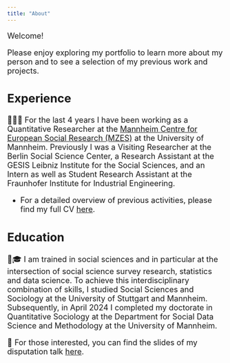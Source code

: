 ```yaml
---
title: "About"
---
```


<font size = "4">

Welcome! 

Please enjoy exploring my portfolio to learn more about my person and to see a selection of my previous work and projects.

## Experience

👩🏽‍💻 For the last 4 years I have been working as a Quantitative Researcher at the <a href="https://www.mzes.uni-mannheim.de/d7/en" target="_blank">Mannheim Centre for European Social Research (MZES)</a> at the University of Mannheim. Previously I was a Visiting Researcher at the Berlin Social Science Center, a Research Assistant at the GESIS Leibniz Institute for the Social Sciences, and an Intern as well as Student Research Assistant at the Fraunhofer Institute for Industrial Engineering.

- For a detailed overview of previous activities, please find my full CV <a href="https://drive.google.com/file/d/1v7KGB9z12YxLIA2OXLVPf6Q3HcC4zpWQ/view?usp=sharing" target="_blank">here</a>.


## Education

🏫🎓 I am trained in social sciences and in particular at the intersection of social science survey research, statistics and data science. To achieve this interdisciplinary combination of skills, I studied Social Sciences and Sociology at the University of Stuttgart and Mannheim. Subsequently, in April 2024 I completed my doctorate in Quantitative Sociology at the Department for Social Data Science and Methodology at the University of Mannheim.
  
🌰 For those interested, you can find the slides of my disputation talk <a href="https://clandesv.github.io/text_classifiers_survey_data/slides.html#/title-slide" target="_blank">here</a>.


  
</font size>

